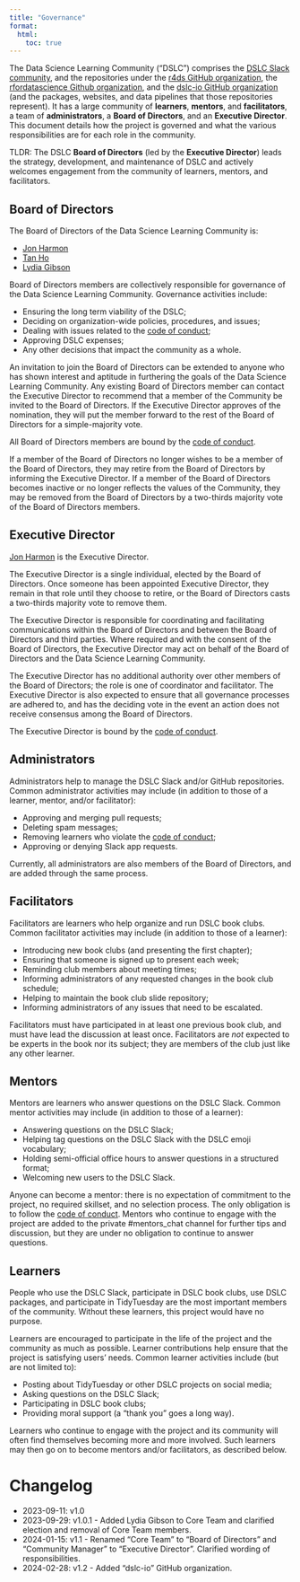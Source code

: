 ```yaml
---
title: "Governance"
format:
  html:
    toc: true
---
```


<!-- 
This governance model is adapted from:
- the nflverse governance model <https://raw.githubusercontent.com/nflverse/nflverse-org/main/GOVERNANCE.md>, which is adapted from:
- the ggplot2 governance model <https://github.com/tidyverse/ggplot2/blob/main/GOVERNANCE.md>
- the Benevolent dictator governance model by Ross Gardler and Gabriel Hanganu <http://oss-watch.ac.uk/resources/benevolentdictatorgovernancemodel>
- tidyverse tidyups governance notes: <https://github.com/tidyverse/tidyups/blob/main/004-governance.md>
and is licensed under CC-BY-SA-4.0
-->

The Data Science Learning Community ("DSLC") comprises the [DSLC Slack community](https://r4ds.io/join), and the repositories under the [r4ds GitHub organization](https://github.com/r4ds), the [rfordatascience Github organization](https://github.com/rfordatascience), and the [dslc-io GitHub organization](https://github.com/dslc-io) (and the packages, websites, and data pipelines that those repositories represent).
It has a large community of __learners__, __mentors__, and __facilitators__, a team of __administrators__, a __Board of Directors__, and an __Executive Director__. 
This document details how the project is governed and what the various responsibilities 
are for each role in the community.

TLDR: The DSLC __Board of Directors__ (led by the __Executive Director__) leads the strategy, development, and maintenance of DSLC and actively welcomes engagement from the community of learners, mentors, and facilitators.

## Board of Directors

The Board of Directors of the Data Science Learning Community is:

-   [Jon Harmon](https://github.com/jonthegeek)
-   [Tan Ho](https://github.com/tanho63)
-   [Lydia Gibson](https://github.com/lgibson7)

Board of Directors members are collectively responsible for governance of the Data Science Learning Community. Governance activities include:

-   Ensuring the long term viability of the DSLC;
-   Deciding on organization-wide policies, procedures, and issues;
-   Dealing with issues related to the [code of conduct](code_of_conduct.html);
-   Approving DSLC expenses;
-   Any other decisions that impact the community as a whole.

An invitation to join the Board of Directors can be extended to anyone who has shown interest and aptitude in furthering the goals of the Data Science Learning Community.
Any existing Board of Directors member can contact the Executive Director to recommend that a member of the Community be invited to the Board of Directors. 
If the Executive Director approves of the nomination, they will put the member forward to the rest of the Board of Directors for a simple-majority vote.

All Board of Directors members are bound by the [code of conduct](code_of_conduct.html).

If a member of the Board of Directors no longer wishes to be a member of the Board of Directors, they may retire from the Board of Directors by informing the Executive Director.
If a member of the Board of Directors becomes inactive or no longer reflects the values of the Community, they may be removed from the Board of Directors by a two-thirds majority vote of the Board of Directors members.

## Executive Director

[Jon Harmon](https://github.com/jonthegeek) is the Executive Director.

The Executive Director is a single individual, elected by the Board of Directors. 
Once someone has been appointed Executive Director, they remain in that role until they choose to retire, or the Board of Directors casts a two-thirds majority vote to remove them.

The Executive Director is responsible for coordinating and facilitating communications within the Board of Directors and between the Board of Directors and third parties. 
Where required and with the consent of the Board of Directors, the Executive Director may act on behalf of the Board of Directors and the Data Science Learning Community.

The Executive Director has no additional authority over other members of the Board of Directors; the role is one of coordinator and facilitator. 
The Executive Director is also expected to ensure that all governance processes are adhered to, and has the deciding vote in the event an action does not receive consensus among the Board of Directors.

The Executive Director is bound by the [code of conduct](code_of_conduct.html).

## Administrators

Administrators help to manage the DSLC Slack and/or GitHub repositories.
Common administrator activities may include (in addition to those of a learner, mentor, and/or facilitator):

-   Approving and merging pull requests;
-   Deleting spam messages;
-   Removing learners who violate the [code of conduct](code_of_conduct.html);
-   Approving or denying Slack app requests.

Currently, all administrators are also members of the Board of Directors, and are added through the same process.

## Facilitators

Facilitators are learners who help organize and run DSLC book clubs.
Common facilitator activities may include (in addition to those of a learner):

-   Introducing new book clubs (and presenting the first chapter);
-   Ensuring that someone is signed up to present each week;
-   Reminding club members about meeting times;
-   Informing administrators of any requested changes in the book club schedule;
-   Helping to maintain the book club slide repository;
-   Informing administrators of any issues that need to be escalated.

Facilitators must have participated in at least one previous book club, and must have lead the discussion at least once.
Facilitators are *not* expected to be experts in the book nor its subject; they are members of the club just like any other learner.

## Mentors

Mentors are learners who answer questions on the DSLC Slack.
Common mentor activities may include (in addition to those of a learner):

-   Answering questions on the DSLC Slack;
-   Helping tag questions on the DSLC Slack with the DSLC emoji vocabulary;
-   Holding semi-official office hours to answer questions in a structured format;
-   Welcoming new users to the DSLC Slack.

Anyone can become a mentor: there is no expectation of commitment to the project, 
no required skillset, and no selection process. 
The only obligation is to follow the [code of conduct](code_of_conduct.html).
Mentors who continue to engage with the project are added to the private #mentors_chat channel for further tips and discussion, but they are under no obligation to continue to answer questions. 

## Learners

People who use the DSLC Slack, participate in DSLC book clubs, use DSLC packages, and participate in TidyTuesday are the most important members of the community.
Without these learners, this project would have no purpose.

Learners are encouraged to participate in the life of the project and the community as much as possible.
Learner contributions help ensure that the project is satisfying users' needs. 
Common learner activities include (but are not limited to):

-   Posting about TidyTuesday or other DSLC projects on social media;
-   Asking questions on the DSLC Slack;
-   Participating in DSLC book clubs;
-   Providing moral support (a "thank you" goes a long way).

Learners who continue to engage with the project and its community will often find themselves becoming more and more involved. 
Such learners may then go on to become mentors and/or facilitators, as described below.

# Changelog
-   2023-09-11: v1.0
-   2023-09-29: v1.0.1 - Added Lydia Gibson to Core Team and clarified election and removal of Core Team members.
-   2024-01-15: v1.1 - Renamed "Core Team" to "Board of Directors" and "Community Manager" to "Executive Director". Clarified wording of responsibilities.
-   2024-02-28: v1.2 - Added "dslc-io" GitHub organization.
